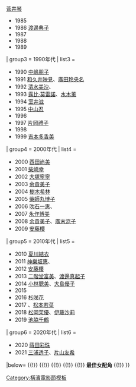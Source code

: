{{Navbox
|name=橫濱電影節最佳女配角
| state = {{{state<includeonly>|collapsed</includeonly>}}}
|title=[[横滨电影节|{{white|横滨电影节}}]]最佳女配角
|basestyle = background-color:#990036; color: white;
| listclass = hlist
| group1 = 1979年
| list1  = 
*1979 {{link-ja|亞湖|亜湖}}

| group2 = 1980年代
| list2 = 
*1980 [[伊藤兰]]
*1981 [[田中裕子]]
*1982 [[夏目雅子]]
*1983 [[田中美佐子]]
*1984 {{link-ja|志穗美悅子|志穂美悦子}}{{\}}[[菅井琴]]
*1985 {{link-ja|中井貴惠|中井貴惠}}
*1986 [[渡邊典子]]
*1987 {{link-ja|石田惠里|石田えり}}
*1988 {{link-ja|本阿彌周子|本阿弥周子}}
*1989 {{link-ja|相樂晴子|相楽晴子}}

| group3 = 1990年代
| list3 = 
*1990 [[中嶋朋子]]
*1991 [[和久井映見]]、[[廣田玲央名]]
*1992 [[清水美沙]]、{{link-ja|荻野目慶子|荻野目慶子}}
*1993 [[露比·莫雷諾]]、[[水木薰]]
*1994 [[室井滋]]
*1995 [[中山忍]]
*1996 {{link-ja|草村禮子|草村礼子}}
*1997 [[片岡禮子]]
*1998 {{link-ja|吉行由實|吉行由実}}
*1999 [[吉本多香美]]

| group4 = 2000年代
| list4 = 
*2000 [[西田尚美]]
*2001 [[柴咲幸|柴崎幸]]
*2002 [[大塚寧寧]]
*2003 [[余貴美子]]
*2004 [[樹木希林]]
*2005 [[藥師丸博子]]
*2006 [[吹石一惠]]、{{link-ja|中村優子|中村優子}}
*2007 [[永作博美]]
*2008 [[余貴美子]]、[[廣末涼子]]
*2009 [[安藤櫻]]


| group5 = 2010年代
| list5 = 
*2010 [[夏川結衣]]
*2011 [[神樂坂惠]]、{{link-ja|黑澤明日香|黒沢あすか}}
*2012 [[安藤櫻]]
*2013 [[二階堂富美]]、[[渡邊真起子]]
*2014 [[小林聰美]]、[[大島優子]]
*2015 {{link-ja|河井青葉|河井青葉}}
*2016 [[杉咲花]]
*2017 {{link-ja|臼田麻美|臼田あさ美}}、[[松本若菜]]
*2018 [[松岡茉優]]、[[伊藤沙莉]]
*2019 [[池脇千鶴]]

| group6 = 2020年代
| list6 = 
*2020 [[蒔田彩珠]]
*2021 [[三浦透子]]、[[片山友希]]

|below=[[:Template:横滨电影节最佳影片|{{white|最佳影片}}]] {{!}} [[:Template:横滨电影节最佳导演|{{white|最佳導演}}]] {{!}} [[:Template:橫濱電影節最佳男主角|{{white|最佳男主角}}]] {{!}} [[:Template:橫濱電影節最佳女主角|{{white|最佳女主角}}]] {{!}} [[:Template:橫濱電影節最佳男配角|{{white|最佳男配角}}]] {{!}} '''最佳女配角''' {{!}} [[:Template:橫濱電影節最佳新人|{{white|最佳新人}}]] 
}}<noinclude>

{{collapsible option}}
[[Category:橫濱電影節模板]]
</noinclude>